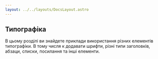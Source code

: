 ```yaml
---
layout: ../../layouts/DocsLayout.astro
---
```



## Типографіка

В цьому розділі ви знайдете приклади використання різних елементів типографіки. В тому числя к додавати шрифти, різні типи заголовків, абзаци, списки, посилання та інші елементи.

<SpecialTextExample />
<HeadingsExample />
